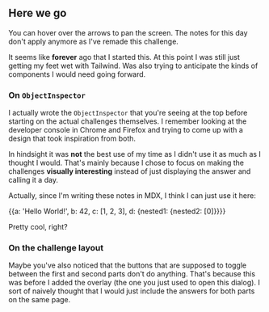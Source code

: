 ## Here we go

<Tutorial>
You can hover over the arrows to pan the screen. The notes for this day don't apply anymore as I've remade this challenge.
</Tutorial>

It seems like **forever** ago that I started this. At this point I was still just getting my feet wet with Tailwind. Was also trying to anticipate the kinds of components I would need going forward.

### On `ObjectInspector`
I actually wrote the `ObjectInspector` that you're seeing at the top before starting on the actual challenges themselves. I remember looking at the developer console in Chrome and Firefox and trying to come up with a design that took inspiration from both.

In hindsight it was **not** the best use of my time as I didn't use it as much as I thought I would. That's mainly because I chose to focus on making the challenges **visually interesting** instead of just displaying the answer and calling it a day.

Actually, since I'm writing these notes in MDX, I think I can just use it here:

<ObjectInspector>
{{a: 'Hello World!', b: 42, c: [1, 2, 3], d: {nested1: {nested2: [0]}}}}
</ObjectInspector>

Pretty cool, right?

### On the challenge layout
Maybe you've also noticed that the buttons that are supposed to toggle between the first and second parts don't do anything. That's because this was before I added the overlay (the one you just used to open this dialog). I sort of naively thought that I would just include the answers for both parts on the same page.
